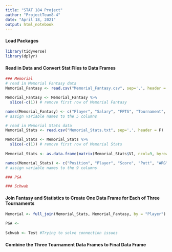 ```yaml
---
title: "STAT 184 Project"
author: "ProjectTeam8-4"
date: "April 18, 2021"
output: html_notebook
---
```


#### Load Packages
```r
library(tidyverse)
library(dplyr)
```

#### Read in Data and Convert Stat Files to Data Frames
```r
### Memorial
# read in Memorial Fantasy data
Memorial_Fantasy <- read.csv("Memorial_Fantasy.csv", sep=',', header = F)

Memorial_Fantasy <- Memorial_Fantasy %>%
  slice(-c(1)) # remove first row of Memorial Fantasy

names(Memorial_Fantasy) <- c("Player", "Salary", "FPTS", "Tournament", "Par")
# assign variable names to the 5 columns

# read in Memorial Stats data
Memorial_Stats <- read.csv("Memorial_Stats.txt", sep=',', header = F)

Memorial_Stats <- Memorial_Stats %>%
  slice(-c(1)) # remove first row of Memorial Stats
  
Memorial_Stats <- as.data.frame(matrix(Memorial_Stats$V1, ncol=9, byrow=T)) # wrangle data into data table

names(Memorial_Stats) <- c("Position", "Player", "Score", "Putt", "ARG", "App", "OTT", "T2G", "Total")
# assign variable names to the 9 columns

### PGA

### Schwab
```

#### Join Fantasy and Statistics to Create One Data Frame for Each of Three Tournaments
```r
Memorial <- full_join(Memorial_Stats, Memorial_Fantasy, by = "Player")

PGA <-
  
Schwab <- Test #Trying to solve connection issues
```

#### Combine the Three Tournament Data Frames to Final Data Frame 
```r

```
